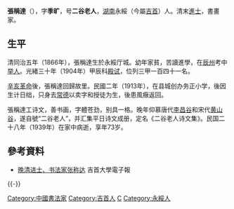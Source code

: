 {{Multiple issues|
{{Update|time=2022-04-02T15:50:13+00:00}}
{{Refimprove|time=2022-04-02T15:50:13+00:00}}
}}
'''張稱達'''（{{bd|1866年||1939年|catIdx=Z}}），字'''季旷'''，号'''二谷老人'''，[[湖南|湖南]]永綏（今屬[[吉首|吉首]]）人。清末[[進士|進士]]，書畫家。

==生平==
清同治五年（1866年），張稱達生於永綏厅城。幼年家貧，苦讀進學，在[[辰州|辰州]]考中[[举人|举人]]。光緒三十年（1904年）甲辰科[[殿试|殿试]]，位列三甲一百四十一名。

[[辛亥革命|辛亥革命]]後，張稱達回歸故里。民國二年（1913年），在县城创办务正小学，後因生计日绌，只身去[[常德|常德]]以卖字和授徒为生，後患風癥返回。

張稱達工诗文，善书画，字體苍劲，别具一格。晚年仰慕唐代[[李贺|李昌谷]]和宋代[[黄山谷|黄山谷]]，遂自號“二谷老人”，并汇集平日诗文成册，定名《二谷老人诗文集》。民国二十八年（1939年）在家中病逝，享年73岁。

==參考資料==
*[http://jsunews.cuepa.cn/show_more.php?doc_id=176263 晚清进士、书法家张称达] {{Wayback|url=http://jsunews.cuepa.cn/show_more.php?doc_id=176263 |date=20160306001752 }} 吉首大學電子報

{{-}}

{{光緒三十年甲辰恩科殿試金榜}}
{{DEFAULTSORT:Zhang張}}
[[Category:中國書法家|Category:中國書法家]]
[[Category:吉首人|Category:吉首人]]
[[Category:張姓|C]]
[[Category:永綏人|Category:永綏人]]